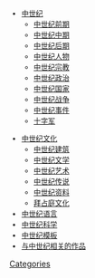 <div style="font-size:90%; ">
{{multicol}}
*[[:Category:中世纪|中世纪]]
**[[:Category:中古前期|中世纪前期]]
**[[:Category:中世纪中期|中世纪中期]]
**[[:Category:中世紀後期|中世纪后期]]
**[[:Category:中世紀人民|中世纪人物]]
**[[:Category:中世紀宗教|中世纪宗教]]
**[[:Category:中世紀政治|中世纪政治]]
**[[:Category:中世紀国家|中世纪国家]]
**[[:Category:中世紀战争|中世纪战争]]
**[[:Category:中世紀事件|中世纪事件]]
**[[:Category:十字军东征|十字军]]
{{multicol-break}}
*[[:Category:中世纪文化|中世纪文化]]
**[[:Category:中世紀建築|中世纪建筑]]
**[[:Category:中世紀文學|中世纪文学]]
**[[:Category:中世紀藝術|中世纪艺术]]
**[[:Category:中世紀传说|中世纪传说]]
**[[:Category:中世紀资料|中世纪资料]]
**[[:Category:拜占庭文化|拜占庭文化]]
*[[:Category:中世紀语言|中世纪语言]]
*[[:Category:中世紀科学|中世纪科学]]
*[[:Category:中世纪模板|中世纪模板]]
*[[:Category:以中世纪为舞台的作品|与中世纪相关的作品]]
{{multicol-end}}
</div>
[[Category:中世紀|Categories]]